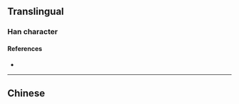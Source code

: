 {{character info}}
==Translingual==

===Han character===
{{Han char|rn=85|rad=水|as=02|sn=6|four=|canj=EO,XEO|ids=⿱水𠆢}}

====References====
* {{Han ref|kx=0603.120|dkj=17099|dj=0997.070|hdz=31547.020|uh=6C3C|ud=27708}}

----

==Chinese==
{{zh-see|溺|v}}
